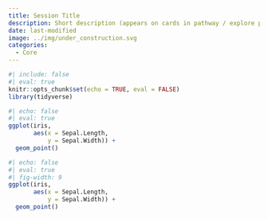 ```yaml
---
title: Session Title
description: Short description (appears on cards in pathway / explore pages)
date: last-modified
image: ../img/under_construction.svg
categories:
  - Core
---
```


```r
#| include: false
#| eval: true
knitr::opts_chunk$set(echo = TRUE, eval = FALSE)
library(tidyverse)
```

```r
#| echo: false
#| eval: true
ggplot(iris,
       aes(x = Sepal.Length,
           y = Sepal.Width)) +
  geom_point()
```


```r
#| echo: false
#| eval: true
#| fig-width: 9
ggplot(iris,
       aes(x = Sepal.Length,
           y = Sepal.Width)) +
  geom_point()
```

